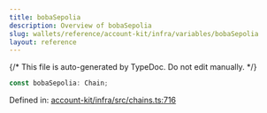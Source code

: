 ```yaml
---
title: bobaSepolia
description: Overview of bobaSepolia
slug: wallets/reference/account-kit/infra/variables/bobaSepolia
layout: reference
---
```


{/* This file is auto-generated by TypeDoc. Do not edit manually. */}

```ts
const bobaSepolia: Chain;
```

Defined in: [account-kit/infra/src/chains.ts:716](https://github.com/alchemyplatform/aa-sdk/blob/c1a84188d03473acac2fdb49fb7cd7fdba73169b/account-kit/infra/src/chains.ts#L716)
